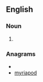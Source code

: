 ==English==

===Noun===
{{en-noun}}

# {{geometry}} {{alternative spelling of|[[pyramidoid]]}}

===Anagrams===
* {{alphagram|adimopry}}
* [[myriapod#English|myriapod]]